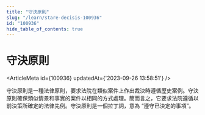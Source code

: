 ```yaml
---
title: "守決原則"
slug: "/learn/stare-decisis-100936"
id: "100936"
hide_table_of_contents: true
---
```



# 守決原則

<ArticleMeta id={100936} updatedAt={'2023-09-26 13:58:51'} />
<div className='border-solid border-b border-t-0 my-4 border-[var(--ifm-color-gray-300)]' />

守決原則是一種法律原則，要求法院在類似案件上作出裁決時遵循歷史案例。守決原則確保類似情景和事實的案件以相同的方式處理。簡而言之，它要求法院遵循以前決策所確定的法律先例。守決原則是一個拉丁詞，意為 “遵守已決定的事項”。
